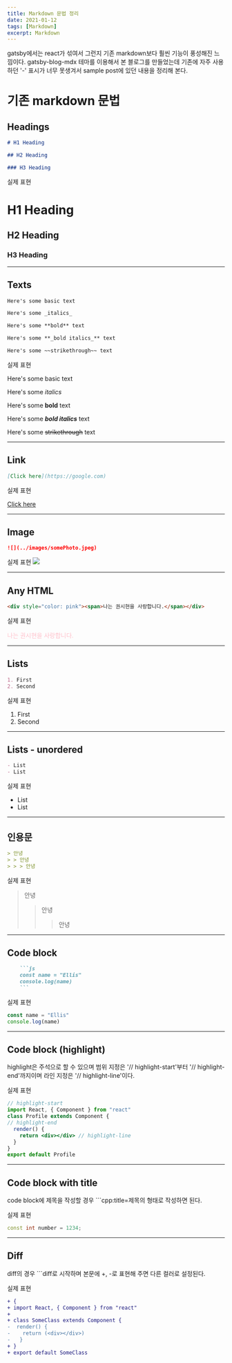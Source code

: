 ```yaml
---
title: Markdown 문법 정리
date: 2021-01-12
tags: [Markdown]
excerpt: Markdown
---
```


gatsby에서는 react가 섞여서 그런지 기존 markdown보다 훨씬 기능이 풍성해진 느낌이다. gatsby-blog-mdx 테마를 이용해서 본 블로그를 만들었는데 기존에 자주 사용하던 '-' 표시가 너무 못생겨서 sample post에 있던 내용을 정리해 본다.

# 기존 markdown 문법
## Headings

```md
# H1 Heading

## H2 Heading

### H3 Heading

```

실제 표현
# H1 Heading

## H2 Heading

### H3 Heading

--- 

## Texts

```md
Here's some basic text

Here's some _italics_

Here's some **bold** text

Here's some **_bold italics_** text

Here's some ~~strikethrough~~ text

```

실제 표현

Here's some basic text

Here's some _italics_

Here's some **bold** text

Here's some **_bold italics_** text

Here's some ~~strikethrough~~ text

---

## Link

```md
[Click here](https://google.com)

```

실제 표현

[Click here](https://google.com)

---

## Image 

```md
![](../images/somePhoto.jpeg)

```

실제 표현
![](../images/somePhoto.jpeg)

---

## Any HTML

```html
<div style="color: pink"><span>나는 권시현을 사랑합니다.</span></div>

```

실제 표현

<div style="color: pink"><span>나는 권시현을 사랑합니다.</span></div>

---

## Lists

```md
1. First
2. Second

```

실제 표현

1. First
2. Second

---

## Lists - unordered

```md
- List
- List

```

실제 표현
- List
- List

---

## 인용문

``` md
> 안녕
> > 안녕
> > > 안녕

```

실제 표현
> 안녕
> > 안녕
> > > 안녕

---

## Code block 

```md
    ```js
    const name = "Ellis"
    console.log(name)
    ```
```

실제 표현
```js
const name = "Ellis"
console.log(name)
```

---

## Code block (highlight)

highlight은 주석으로 할 수 있으며 범위 지정은 '// highlight-start'부터 '// highlight-end'까지이며 라인 지정은 '// highlight-line'이다.

실제 표현
```jsx
// highlight-start
import React, { Component } from "react"
class Profile extends Component {
// highlight-end
  render() {
    return <div></div> // highlight-line
  }
}
export default Profile

```

---

## Code block with title 
code block에 제목을 작성할 경우 ```cpp:title=제목의 형태로 작성하면 된다.

실제 표현
```cpp:title=example.cpp
const int number = 1234;

```

---

## Diff 
diff의 경우 ```diff로 시작하며 본문에 +, -로 표현해 주면 다른 컬러로 설정된다.

실제 표현
```diff
+ {
+ import React, { Component } from "react"
+
+ class SomeClass extends Component {
-  render() {
-    return (<div></div>)
-   }
+ }
+ export default SomeClass
```